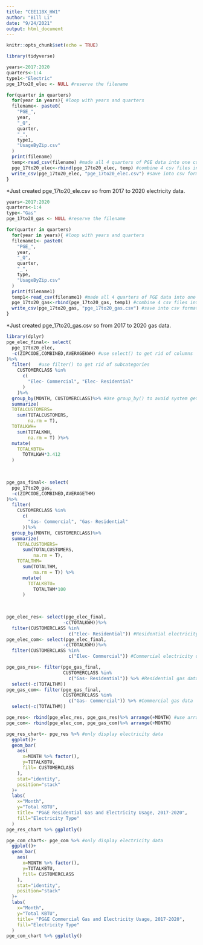 ```yaml
---
title: "CEE118X_HW1"
author: "Bill Li"
date: "9/24/2021"
output: html_document
---
```


```r
knitr::opts_chunk$set(echo = TRUE)
```

```r
library(tidyverse)
```

```r
years<-2017:2020
quarters<-1:4
type1<-"Electric"
pge_17to20_elec <- NULL #reserve the filename

for(quarter in quarters)
  for(year in years){ #loop with years and quarters
  filename<- paste0(
    "PGE_",
    year,
    "_Q",
    quarter,
    "_",
    type1,
    "UsageByZip.csv"
  )
  print(filename)
  temp<-read_csv(filename) #made all 4 quarters of PGE data into one csv
  pge_17to20_elec<-rbind(pge_17to20_elec, temp) #combine 4 csv files into one in global environment 
  write_csv(pge_17to20_elec, "pge_17to20_elec.csv") #save into csv format, not necessary
}
```
*Just created pge_17to20_ele.csv so from 2017 to 2020 electricity data.

```r
years<-2017:2020
quarters<-1:4
type<-"Gas"
pge_17to20_gas <- NULL #reserve the filename

for(quarter in quarters)
  for(year in years){ #loop with years and quarters
  filename1<- paste0(
    "PGE_",
    year,
    "_Q",
    quarter,
    "_",
    type,
    "UsageByZip.csv"
  )
  print(filename1)
  temp1<-read_csv(filename1) #made all 4 quarters of PGE data into one csv
  pge_17to20_gas<-rbind(pge_17to20_gas, temp1) #combine 4 csv files into one in global environment 
  write_csv(pge_17to20_gas, "pge_17to20_gas.csv") #save into csv format, not necessary
}
```
*Just created pge_17to20_gas.csv so from 2017 to 2020 gas data.

```r
library(dplyr)
pge_elec_final<- select(
  pge_17to20_elec, 
  -c(ZIPCODE,COMBINED,AVERAGEKWH) #use select() to get rid of columns
)%>%
  filter(   #use filter() to get rid of subcategories
    CUSTOMERCLASS %in%
      c(
        "Elec- Commercial", "Elec- Residential"
      )
    )%>%
  group_by(MONTH, CUSTOMERCLASS)%>% #Use group_by() to avoid system getting rid of month and customerclass in summarize() function
  summarize(
  TOTALCUSTOMERS=
    sum(TOTALCUSTOMERS,
        na.rm = T),
  TOTALKWH=
    sum(TOTALKWH,
        na.rm = T) )%>%
  mutate(
    TOTALKBTU=
      TOTALKWH*3.412
  )  
  
  
```

```r
pge_gas_final<- select(
  pge_17to20_gas, 
  -c(ZIPCODE,COMBINED,AVERAGETHM)
)%>%
  filter(
    CUSTOMERCLASS %in%
      c(
        "Gas- Commercial", "Gas- Residential"
      ))%>%
  group_by(MONTH, CUSTOMERCLASS)%>%
  summarize(
    TOTALCUSTOMERS= 
      sum(TOTALCUSTOMERS,
          na.rm = T),
    TOTALTHM=
      sum(TOTALTHM,
          na.rm = T)) %>%
      mutate(
        TOTALKBTU=
          TOTALTHM*100
      )
  
  
```
```r
pge_elec_res<- select(pge_elec_final,
                     -c(TOTALKWH))%>%
  filter(CUSTOMERCLASS %in%
                       c("Elec- Residential")) #Residential electricity data
pge_elec_com<- select(pge_elec_final,
                     -c(TOTALKWH))%>%
  filter(CUSTOMERCLASS %in%
                       c("Elec- Commercial")) #Commercial electricity data
```

```r
pge_gas_res<- filter(pge_gas_final, 
                     CUSTOMERCLASS %in%
                       c("Gas- Residential")) %>% #Residential gas data
  select(-c(TOTALTHM))
pge_gas_com<- filter(pge_gas_final, 
                     CUSTOMERCLASS %in%
                       c("Gas- Commercial")) %>% #Commercial gas data
  select(-c(TOTALTHM))
```

```r
pge_res<- rbind(pge_elec_res, pge_gas_res)%>% arrange(+MONTH) #use arrange here to organize data
pge_com<- rbind(pge_elec_com, pge_gas_com)%>% arrange(+MONTH)
```

```r
pge_res_chart<- pge_res %>% #only display electricity data
  ggplot()+
  geom_bar(
    aes(
      x=MONTH %>% factor(),
      y=TOTALKBTU,
      fill= CUSTOMERCLASS 
    ),
    stat="identity",
    position="stack"
  )+
  labs(
    x="Month",
    y="Total KBTU",
    title= "PG&E Residential Gas and Electricity Usage, 2017-2020",
    fill="Electricity Type"
  )
pge_res_chart %>% ggplotly()

```

```r
pge_com_chart<- pge_com %>% #only display electricity data
  ggplot()+
  geom_bar(
    aes(
      x=MONTH %>% factor(),
      y=TOTALKBTU,
      fill= CUSTOMERCLASS 
    ),
    stat="identity",
    position="stack"
  )+
  labs(
    x="Month",
    y="Total KBTU",
    title= "PG&E Commercial Gas and Electricity Usage, 2017-2020",
    fill="Electricity Type"
  )
pge_com_chart %>% ggplotly()
```

```r

```


